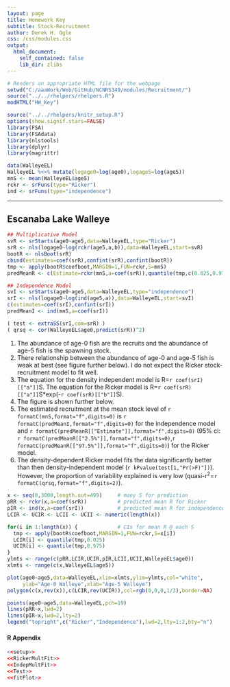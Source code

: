```yaml
---
layout: page
title: Homework Key
subtitle: Stock-Recruitment
author: Derek H. Ogle
css: /css/modules.css
output:
  html_document:
    self_contained: false
    lib_dir: zlibs
---
```


```r
# Renders an appropriate HTML file for the webpage
setwd("C:/aaaWork/Web/GitHub/NCNRS349/modules/Recruitment/")
source("../../rhelpers/rhelpers.R")
modHTML("HW_Key")
```

```r
source("../../rhelpers/knitr_setup.R")
options(show.signif.stars=FALSE)
library(FSA)
library(FSAdata)
library(nlstools)
library(dplyr)
library(magrittr)

data(WalleyeEL)
WalleyeEL %<>% mutate(logage0=log(age0),logage5=log(age5))
mnS <- mean(WalleyeEL$age5)
rckr <- srFuns(type="Ricker")
ind <- srFuns(type="independence")
```

----

## Escanaba Lake Walleye

```r
## Multiplicative Model
svR <- srStarts(age0~age5,data=WalleyeEL,type="Ricker")
srR <- nls(logage0~log(rckr(age5,a,b)),data=WalleyeEL,start=svR)
bootR <- nlsBoot(srR)
cbind(estimates=coef(srR),confint(srR),confint(bootR))
tmp <- apply(bootR$coefboot,MARGIN=1,FUN=rckr,S=mnS)
predMeanR <- c(Estimate=rckr(mnS,a=coef(srR)),quantile(tmp,c(0.025,0.975)))
```

```r
## Independence Model
svI <- srStarts(age0~age5,data=WalleyeEL,type="independence")
srI <- nls(logage0~log(ind(age5,a)),data=WalleyeEL,start=svI)
c(estimates=coef(srI),confint(srI))
predMeanI <- ind(mnS,a=coef(srI))
```

```r
( test <- extraSS(srI,com=srR) )
( qrsq <- cor(WalleyeEL$age0,predict(srR))^2)
```

1. The abundance of age-0 fish are the recruits and the abundance of age-5 fish is the spawning stock.
1. There relationship between the abundance of age-0 and age-5 fish is weak at best (see figure further below). I do not expect the Ricker stock-recruitment model to fit well.
1. The equation for the density independent model is R=`r coef(srI)[["a"]]`S. The equation for the Ricker model is R=`r coef(srR)[["a"]]`S*exp(-`r coef(srR)[["b"]]`S).
1. The figure is shown further below.
1. The estimated recruitment at the mean stock level of `r formatC(mnS,format="f",digits=0)` is `r formatC(predMeanI,format="f",digits=0)` for the independence model and `r formatC(predMeanR[["Estimate"]],format="f",digits=0)` (95% ci: `r formatC(predMeanR[["2.5%"]],format="f",digits=0)`,`r formatC(predMeanR[["97.5%"]],format="f",digits=0)`) for the Ricker model.
1. The density-dependent Ricker model fits the data significantly better than then density-independent model (`r kPvalue(test[1,"Pr(>F)"])`). However, the proportion of variability explained is very low (quasi-r<sup>2</sup>=`r formatC(qrsq,format="f",digits=2)`).

```r
x <- seq(0,3000,length.out=499)     # many S for prediction
pRR <- rckr(x,a=coef(srR))          # predicted mean R for Ricker
pIR <- ind(x,a=coef(srI))           # predicted mean R for independence model
LCIR <- UCIR <- LCII <- UCII <- numeric(length(x))

for(i in 1:length(x)) {             # CIs for mean R @ each S
  tmp <- apply(bootR$coefboot,MARGIN=1,FUN=rckr,S=x[i])
  LCIR[i] <- quantile(tmp,0.025)
  UCIR[i] <- quantile(tmp,0.975)
}
ylmts <- range(c(pRR,LCIR,UCIR,pIR,LCII,UCII,WalleyeEL$age0))
xlmts <- range(c(x,WalleyeEL$age5))

plot(age0~age5,data=WalleyeEL,xlim=xlmts,ylim=ylmts,col="white",
     ylab="Age-0 Walleye",xlab="Age-5 Walleye")
polygon(c(x,rev(x)),c(LCIR,rev(UCIR)),col=rgb(0,0,0,1/3),border=NA)

points(age0~age5,data=WalleyeEL,pch=19)
lines(pRR~x,lwd=2)
lines(pIR~x,lwd=2,lty=2)
legend("topright",c("Ricker","Independence"),lwd=2,lty=1:2,bty="n")
```

#### R Appendix
```r
<<setup>>
<<RickerMultFit>>
<<IndepMultFit>>
<<Test>>
<<fitPlot>>
```

